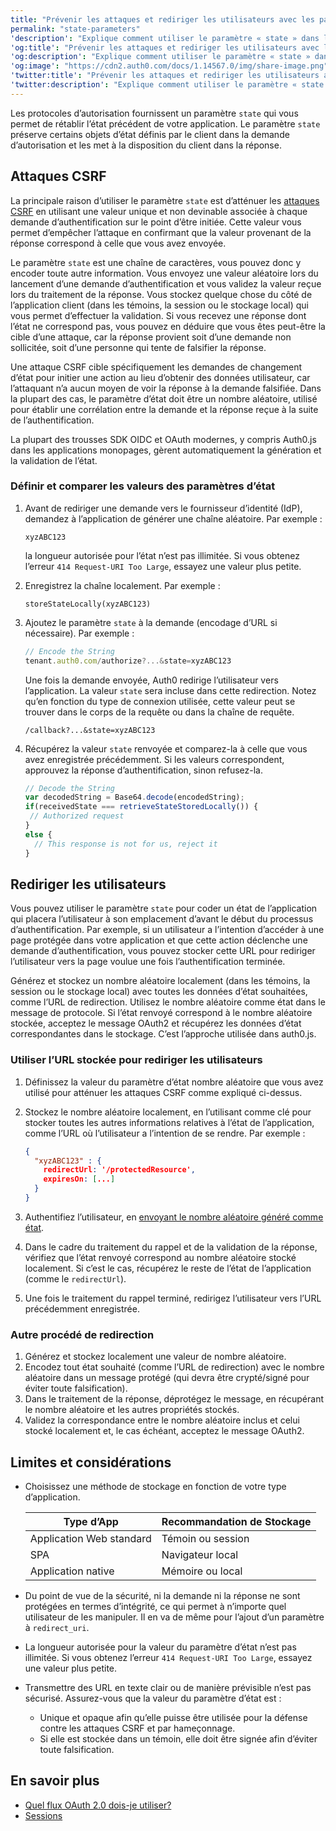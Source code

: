 ```yaml
---
title: "Prévenir les attaques et rediriger les utilisateurs avec les paramètres d’état OAuth 2.0"
permalink: "state-parameters"
'description': "Explique comment utiliser le paramètre « state » dans les demandes d’authentification afin de prévenir les attaques CSRF et de restaurer l’état."
'og:title': "Prévenir les attaques et rediriger les utilisateurs avec les paramètres d’état OAuth 2.0"
'og:description': "Explique comment utiliser le paramètre « state » dans les demandes d’authentification afin de prévenir les attaques CSRF et de restaurer l’état."
'og:image': "https://cdn2.auth0.com/docs/1.14567.0/img/share-image.png"
'twitter:title': "Prévenir les attaques et rediriger les utilisateurs avec les paramètres d’état OAuth 2.0"
'twitter:description': "Explique comment utiliser le paramètre « state » dans les demandes d’authentification afin de prévenir les attaques CSRF et de restaurer l’état."
---
```


Les protocoles d’autorisation fournissent un paramètre `state` qui vous permet de rétablir l’état précédent de votre application. Le paramètre `state` préserve certains objets d’état définis par le client dans la demande d’autorisation et les met à la disposition du client dans la réponse.

## Attaques CSRF

La principale raison d’utiliser le paramètre `state` est d’atténuer les [attaques CSRF](https://en.wikipedia.org/wiki/Cross-site_request_forgery) en utilisant une valeur unique et non devinable associée à chaque demande d’authentification sur le point d’être initiée. Cette valeur vous permet d’empêcher l’attaque en confirmant que la valeur provenant de la réponse correspond à celle que vous avez envoyée.

Le paramètre `state` est une chaîne de caractères, vous pouvez donc y encoder toute autre information. Vous envoyez une valeur aléatoire lors du lancement d’une demande d’authentification et vous validez la valeur reçue lors du traitement de la réponse. Vous stockez quelque chose du côté de l’application client (dans les témoins, la session ou le stockage local) qui vous permet d’effectuer la validation. Si vous recevez une réponse dont l’état ne correspond pas, vous pouvez en déduire que vous êtes peut-être la cible d’une attaque, car la réponse provient soit d’une demande non sollicitée, soit d’une personne qui tente de falsifier la réponse.

Une attaque CSRF cible spécifiquement les demandes de changement d’état pour initier une action au lieu d’obtenir des données utilisateur, car l’attaquant n’a aucun moyen de voir la réponse à la demande falsifiée. Dans la plupart des cas, le paramètre d’état doit être un nombre aléatoire, utilisé pour établir une corrélation entre la demande et la réponse reçue à la suite de l’authentification.

La plupart des trousses SDK OIDC et <Tooltip href="/docs/fr-ca/glossary?term=oath2" tip="OAuth 2.0
Cadre d’applications d’autorisation qui définit les protocoles d’autorisation et les flux de production." cta="Voir le glossaire">OAuth</Tooltip> modernes, y compris Auth0.js dans les applications monopages, gèrent automatiquement la génération et la validation de l’état.

### Définir et comparer les valeurs des paramètres d’état

1. Avant de rediriger une demande vers le fournisseur d’identité (IdP), demandez à l’application de générer une chaîne aléatoire. Par exemple :

   ```text lines
   xyzABC123
   ```

   

   

   la longueur autorisée pour l’état n’est pas illimitée. Si vous obtenez l’erreur `414 Request-URI Too Large`, essayez une valeur plus petite.
2. Enregistrez la chaîne localement. Par exemple :

   ```text lines
   storeStateLocally(xyzABC123)
   ```

   

   
3. Ajoutez le paramètre `state` à la demande (encodage d’URL si nécessaire). Par exemple :

   ```javascript lines
   // Encode the String   
   tenant.auth0.com/authorize?...&state=xyzABC123
   ```

   

   

   Une fois la demande envoyée, Auth0 redirige l’utilisateur vers l’application. La valeur `state` sera incluse dans cette redirection. Notez qu’en fonction du type de connexion utilisée, cette valeur peut se trouver dans le corps de la requête ou dans la chaîne de requête.

   ```text lines
   /callback?...&state=xyzABC123
   ```

   

   
4. Récupérez la valeur `state` renvoyée et comparez-la à celle que vous avez enregistrée précédemment. Si les valeurs correspondent, approuvez la réponse d’authentification, sinon refusez-la.

   ```javascript lines
   // Decode the String
   var decodedString = Base64.decode(encodedString);
   if(receivedState === retrieveStateStoredLocally()) {
    // Authorized request
   } 
   else {
     // This response is not for us, reject it
   }
   ```

   

   

## Rediriger les utilisateurs

Vous pouvez utiliser le paramètre `state` pour coder un état de l’application qui placera l’utilisateur à son emplacement d’avant le début du processus d’authentification. Par exemple, si un utilisateur a l’intention d’accéder à une page protégée dans votre application et que cette action déclenche une demande d’authentification, vous pouvez stocker cette URL pour rediriger l’utilisateur vers la page voulue une fois l’authentification terminée.

Générez et stockez un nombre aléatoire localement (dans les témoins, la session ou le stockage local) avec toutes les données d’état souhaitées, comme l’URL de redirection. Utilisez le nombre aléatoire comme état dans le message de protocole. Si l’état renvoyé correspond à le nombre aléatoire stockée, acceptez le message OAuth2 et récupérez les données d’état correspondantes dans le stockage. C’est l’approche utilisée dans auth0.js.

### Utiliser l’URL stockée pour rediriger les utilisateurs

1. Définissez la valeur du paramètre d’état nombre aléatoire que vous avez utilisé pour atténuer les attaques CSRF comme expliqué ci-dessus.
2. Stockez le nombre aléatoire localement, en l’utilisant comme clé pour stocker toutes les autres informations relatives à l’état de l’application, comme l’URL où l’utilisateur a l’intention de se rendre. Par exemple :

   ```json lines
   {
     "xyzABC123" : {
       redirectUrl: '/protectedResource',
       expiresOn: [...]
     }
   }
   ```

   

   
3. Authentifiez l’utilisateur, en [envoyant le nombre aléatoire généré comme état](/docs/fr-ca/get-started/authentication-and-authorization-flow/implicit-flow-with-form-post/mitigate-replay-attacks-when-using-the-implicit-flow).
4. Dans le cadre du traitement du rappel et de la validation de la réponse, vérifiez que l’état renvoyé correspond au nombre aléatoire stocké localement. Si c’est le cas, récupérez le reste de l’état de l’application (comme le `redirectUrl`).
5. Une fois le traitement du rappel terminé, redirigez l’utilisateur vers l’URL précédemment enregistrée.

### Autre procédé de redirection

1. Générez et stockez localement une valeur de nombre aléatoire.
2. Encodez tout état souhaité (comme l’URL de redirection) avec le nombre aléatoire dans un message protégé (qui devra être crypté/signé pour éviter toute falsification).
3. Dans le traitement de la réponse, déprotégez le message, en récupérant le nombre aléatoire et les autres propriétés stockés.
4. Validez la correspondance entre le nombre aléatoire inclus et celui stocké localement et, le cas échéant, acceptez le message OAuth2.

## Limites et considérations

* Choisissez une méthode de stockage en fonction de votre type d’application.

  <table class="table"><thead>
  <tr>
  <th>Type d’App</th>
  <th>Recommandation de Stockage</th>
  </tr>
  </thead>
  <tbody>
  <tr>
  <td>Application Web standard</td>
  <td>Témoin ou session</td>
  </tr>
  <tr>
  <td>SPA</td>
  <td>Navigateur local</td>
  </tr>
  <tr>
  <td>Application native</td>
  <td>Mémoire ou local</td>
  </tr>
  </tbody>
  </table>
* Du point de vue de la sécurité, ni la demande ni la réponse ne sont protégées en termes d’intégrité, ce qui permet à n’importe quel utilisateur de les manipuler. Il en va de même pour l’ajout d’un paramètre à `redirect_uri`.
* La longueur autorisée pour la valeur du paramètre d’état n’est pas illimitée. Si vous obtenez l’erreur `414 Request-URI Too Large`, essayez une valeur plus petite.
* Transmettre des URL en texte clair ou de manière prévisible n’est pas sécurisé. Assurez-vous que la valeur du paramètre d’état est :

  + Unique et opaque afin qu’elle puisse être utilisée pour la défense contre les attaques CSRF et par hameçonnage.
  + Si elle est stockée dans un témoin, elle doit être signée afin d’éviter toute falsification.

## En savoir plus

* [Quel flux OAuth 2.0 dois-je utiliser?](/docs/fr-ca/get-started/authentication-and-authorization-flow/which-oauth-2-0-flow-should-i-use)
* [Sessions](/docs/fr-ca/manage-users/sessions)
